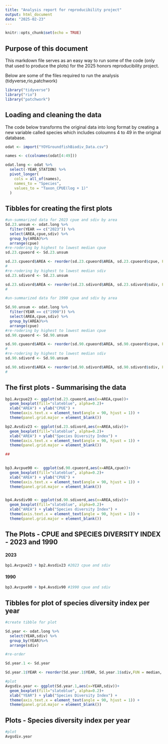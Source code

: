 ```yaml
---
title: "Analysis report for reproducibility project"
output: html_document
date: "2025-02-23"
---
```


```r
knitr::opts_chunk$set(echo = TRUE)
```

## Purpose of this document 

This markdown file serves as an easy way to run some of the code (only that used to produce the plots) for the 2025 honors reproducibility project.

Below are some of the files required to run the analysis (tidyverse,rio,patchwork)

```r
library("tidyverse")
library("rio")
library("patchwork")
```

## Loading and cleaning the data

The code below transforms the original data into long format by creating a new variable called species which includes coloumns 4 to 49 in the original database.

```r
odat <- import("YOYGroundfishBiodiv_Data.csv")

names <- c(colnames(odat[4:49]))

odat.long <- odat %>%
  select(-YEAR_STATION) %>%
  pivot_longer(
    cols = all_of(names),
    names_to = "Species",
    values_to = "Taxon_CPUE(log + 1)"
  )

```

## Tibbles for creating the first plots

```r

#un-summarized data for 2023 cpue and sdiv by area
Sd.23.unsum <- odat.long %>% 
  filter(YEAR == c("2023")) %>%
  select(AREA,cpue,sdiv) %>%
  group_by(AREA)%>%
  arrange(cpue)
#re-rodering by highest to lowest median cpue
sd.23.cpueord <- Sd.23.unsum 

sd.23.cpueord$AREA <- reorder(sd.23.cpueord$AREA, sd.23.cpueord$cpue, FUN = median, decreasing = TRUE)
#
#re-rodering by highest to lowest median sdiv
sd.23.sdivord <- Sd.23.unsum 

sd.23.sdivord$AREA <- reorder(sd.23.sdivord$AREA, sd.23.sdivord$sdiv, FUN = median, decreasing = TRUE)
#

#un-summarized data for 1990 cpue and sdiv by area

Sd.90.unsum <- odat.long %>% 
  filter(YEAR == c("1990")) %>%
  select(AREA,cpue,sdiv) %>%
  group_by(AREA)%>%
  arrange(cpue)
#re-rodering by highest to lowest median cpue
sd.90.cpueord <- Sd.90.unsum 

sd.90.cpueord$AREA <- reorder(sd.90.cpueord$AREA, sd.90.cpueord$cpue, FUN = median, decreasing = TRUE)
#
#re-rodering by highest to lowest median sdiv
sd.90.sdivord <- Sd.90.unsum 

sd.90.sdivord$AREA <- reorder(sd.90.sdivord$AREA, sd.90.sdivord$sdiv, FUN = median, decreasing = TRUE)
#
```

## The first plots - Summarising the data

```r
bp1.Avcpue23 <- ggplot(sd.23.cpueord,aes(x=AREA,cpue))+
  geom_boxplot(fill="slateblue", alpha=0.2)+ 
  xlab("AREA") + ylab("CPUE") +
  theme(axis.text.x = element_text(angle = 90, hjust = 1)) +
  theme(panel.grid.major = element_blank())

bp2.Avsdiv23 <- ggplot(sd.23.sdivord,aes(x=AREA,sdiv))+
  geom_boxplot(fill="slateblue", alpha=0.2)+ 
  xlab("AREA") + ylab("Species Diversity Index") +
  theme(axis.text.x = element_text(angle = 90, hjust = 1)) +
  theme(panel.grid.major = element_blank())

##

  
bp3.Avcpue90 <-  ggplot(sd.90.cpueord,aes(x=AREA,cpue))+
  geom_boxplot(fill="slateblue", alpha=0.2)+ 
  xlab("AREA") + ylab("CPUE") +
  theme(axis.text.x = element_text(angle = 90, hjust = 1)) +
  theme(panel.grid.major = element_blank())


bp4.Avsdiv90 <- ggplot(sd.90.sdivord,aes(x=AREA,sdiv))+
  geom_boxplot(fill="slateblue", alpha=0.2)+ 
  xlab("AREA") + ylab("Species diversity Index") +
  theme(axis.text.x = element_text(angle = 90, hjust = 1)) +
  theme(panel.grid.major = element_blank())

```

## The Plots - CPUE and SPECIES DIVERSITY INDEX - 2023 and 1990

#### 2023
```r
bp1.Avcpue23 + bp2.Avsdiv23 #2023 cpue and sdiv
```


#### 1990
```r
bp3.Avcpue90 + bp4.Avsdiv90 #1990 cpue and sdiv
```

## Tibbles for plot of species diversity index per year 
```r
#create tibble for plot

Sd.year <- odat.long %>% 
  select(YEAR,sdiv) %>%
  group_by(YEAR)%>%
  arrange(sdiv)

#re-order 

Sd.year.1 <- Sd.year

Sd.year.1$YEAR <- reorder(Sd.year.1$YEAR, Sd.year.1$sdiv,FUN = median, decreasing = TRUE)

#plot
Avgsdiv.year <- ggplot(Sd.year.1,aes(x=YEAR,sdiv))+
  geom_boxplot(fill="slateblue", alpha=0.2)+ 
  xlab("YEAR") + ylab("Species Diversity Index") +
  theme(axis.text.x = element_text(angle = 90, hjust = 1)) +
  theme(panel.grid.major = element_blank())
```

## Plots - Species diversity index per year 

```r
#plot
Avgsdiv.year
```